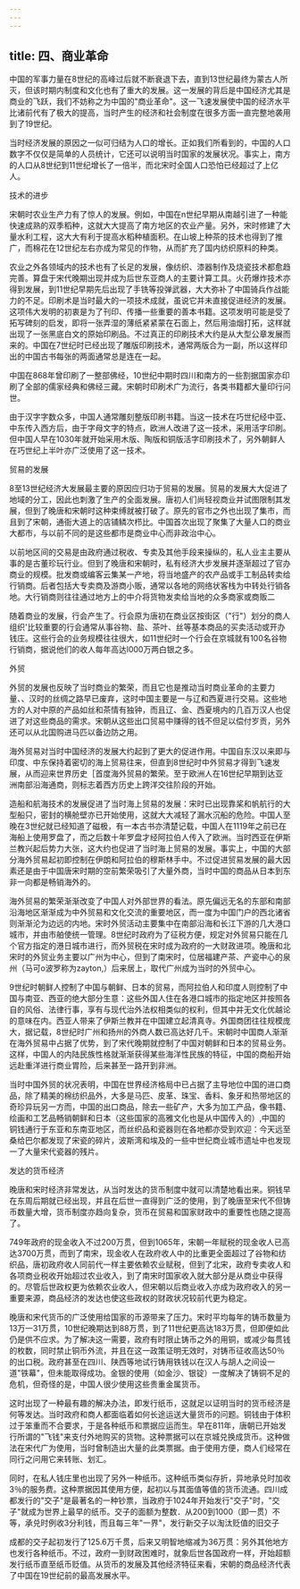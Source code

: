```yaml
---
---
---
```

title: 四、商业革命
---



中国的军事力量在8世纪的高峰过后就不断衰退下去，直到13世纪最终为蒙古人所灭，但该时期内制度和文化也有了重大的发展。这一发展的背后是中国经济尤其是商业的飞跃，我们不妨称之为中国的"商业革命"。这一飞速发展使中国的经济水平比诸前代有了极大的提高，当时产生的经济和社会制度在很多方面一直完整地袭用到了19世纪。

当时经济发展的原因之一似可归结为人口的增长。正如我们所看到的，中国的人口数字不仅仅是简单的人员统计，它还可以说明当时国家的发展状况。事实上，南方的人口从8世纪到11世纪增长了一倍半，而北宋时全国人口恐怕已经超过了上亿人。

技术的进步

宋朝时农业生产力有了惊人的发展。例如，中国在n世纪早期从南越引进了一种能快速成熟的双季稻种，这就大大提高了南方地区的农业产量。另外，宋时修建了大量水利工程，这大大有利于提高水稻种植面积。在山坡上种茶的技术也得到了推广，而棉花在12世纪左右亦成为常见的作物，从而扩充了国内纺织原料的种类。



农业之外各领域内的技术也有了长足的发展，像纺织、漆器制作及烧瓷技术都愈趋完善。算盘于宋代晚期出现并成为后世东亚商人的主要计算工具。火药爆炸技术亦得到发展，到11世纪早期先后出现了手铣等投弹武器，大大弥补了中国骑兵作战能力的不足。印刷术是当时最大的一项技术成就，虽说它并未直接促进经济的发展。这项伟大发明的初衷是为了刊印、传播一些重要的善本书籍。这项发明可能是受了拓写碑刻的启发，即将一张弄湿的薄纸紧紧蒙在石面上，然后用油烟打拓，这样就出现了一张黑底白文的原始印刷品。不过真正的印刷技术大约是从大型公章发展而来的。中国在7世纪时已经出现了雕版印刷技术，通常两版合为一副，所以这样印出的中国古书每张的两面通常总是连在一起。

中国在868年曾印刷了一整部佛经，10世纪中期时四川和南方的一些割据国家亦印刷了全部的儒家经典和佛经三藏。宋朝时印刷术广为流行，各类书籍都大量印行问世。

由于汉字字数众多，中国人通常雕刻整版印刷书籍。当这一技术在巧世纪经中亚、中东传入西方后，由于字母文字的特点，欧洲人改进了这一技术，采用活字印刷。但中国人早在1030年就开始采用木版、陶版和铜版活字印刷技术了，另外朝鲜人在巧世纪上半叶亦广泛使用了这一技术。

贸易的发展

8至13世纪经济大发展最主要的原因应归功于贸易的发展。贸易的发展大大促进了地域的分工，因此也刺激了生产的全面发展。唐初人们尚轻视商业并试图限制其发展，但到了晚唐和宋朝时这种束缚就被打破了。原先的官市之外也出现了集市，而且到了宋朝，通衙大道上的店铺鳞次栉比。中国首次出现了聚集了大量人口的商业大都市，与以前不同的是这些都市是商业中心而非政治中心。

以前地区间的交易是由政府通过税收、专卖及其他手段来操纵的，私人业主主要从事的是古董珍玩行业。但到了晚唐和宋朝时，私有经济大步发展并逐渐超过了官办商业的规模。批发商或编客云集某一产地，将当地盛产的农产品或手工制品转卖给行销商。后者包括大专卖商及游商小贩，通常以各地的网络状客栈为中转处行销各地。大行销商则往往通过地方上的中介将货物发卖给当地的众多商家或商贩二

随着商业的发展，行会产生了。行会原为唐初在商业区按街区（"行"）划分的商人组织'比较重要的行会通常从事谷物、盐、茶叶、丝等基本商品的买卖活动或开办钱庄。这些行会的业务规模往往很大，如11世纪时一个行会在京城就有100名谷物行销商，据说他们的收人每年高达l000万两白银之多。

外贸

外贸的发展也反映了当时商业的繁荣，而且它也是推动当时商业革命的主要力量、、汉时的丝绸之路早已废弃，这时中国主要是一与辽和西夏进行交易。这些地方的人对中原的产品如丝和茶情有独钟，而且辽、金、西夏境内的几百万汉人也促进了对这些商品的需求。宋朝从这些出口贸易中赚得的钱不但足以偿付岁贡，另外还可以从北国购进马匹以备边防之用。

海外贸易对当时中国经济的发展大约起到了更大的促进作用。中国自东汉以来即与印度、中东保持着密切的海上贸易往来，但直到8世纪时中外贸易才得到飞速发展，从而迎来世界历史［首度海外贸易的繁荣。至于欧洲人在16世纪早期到达亚洲南部沿海通商，则标志着西方历史上跨洋交往阶段的开始。

造船和航海技术的发展促进了当时海上贸易的发展：宋时已出现靠桨和帆航行的大型船只，密封的横舱壁亦已开始使用，这就大大减轻了漏水沉船的危险。中国人至晚在3世纪就已经知道了磁极，有一本古书亦清楚记载，中国人在1119年之前已在海船上使用罗盘了，而之后数十年罗盘才经阿拉伯人传入了欧洲。当时西亚在伊斯兰教兴起后势力大张，这大约也促进了当时海上贸易的发展。事实上，中国的大部分海外贸易起初即控制在伊朗和阿拉伯的穆斯林手中。不过促进贸易发展的最大因素还是由于中国唐宋时期的空前繁荣吸引了大量外商，当时中国的商品从日本到东非一向都是畅销海外的。

海外贸易的繁荣渐渐改变了中国人对外部世界的看法。原先偏远无名的东部和南部沿海地区渐渐成为中外贸易和文化交流的重要地区，而一度为中国门户的西北诸省则渐渐沦为边远的内地。宋时外贸活动主要集中在南部沿海和长江下游的几大港口城市，并由市舶使统一管理。8世纪时政府为了征税方便，规定对外贸易只能在几个官方指定的港日城市进行，而外贸税在宋时成为政府的一大财政进项。晚唐和北宋时的外贸业务主要以广州为中心，但到了南宋时，位居福建产茶、产瓷中心的泉州（马可o波罗称为zayton,）后来居上，取代广州成为当时的外贸中心。

9世纪时朝鲜人控制了中国与朝鲜、日本的贸易，而阿拉伯人和印度人则控制了中国与南亚、西亚的绝大部分生意：这些外国人住在各港口城市的指定地区并按照各自的风俗、法律行事，享有与现代治外法权相类似的权利，但其中并无文化优越论的意味在内。西亚人带来了伊斯兰教并在中国建立起清真寺。外国商团往往规模庞大，据记载，8世纪时广州和扬州的外商人数已高达好几千。宋朝时中国商人渐渐在海外贸易中占据了优势，到了宋代晚期就控制了中国对朝鲜和日本的贸易业务。这样，中国人的内陆民族性格就渐渐获得某些海洋性民族的特征，中国的商船开始远赴重洋进行商业胃险，后来甚至一路开到非洲。

当时中国外贸的状况表明，中国在世界经济格局中已占据了主导地位中国的进口商品，除了精美的棉纺织品外，大多是马匹、皮革、珠宝、香料、象牙和热带地区的奇珍异玩另一方而，中国的出口商品，除去一些矿产，大多为加工产品，像书籍、绘画和工艺品畅销朝鲜和日本（这些国家的高雅文化也是从中国传入的）,中国的铜钱通行于东亚和东南亚地区，而丝织品和瓷器则在各地都亦受到欢迎：今天远至桑给巴尔都发现了宋瓷的碎片，波斯湾和埃及的一些中世纪商业城市遗址中也发现一了大量宋代瓷器的残片。

发达的货币经济

晚唐和宋时经济非常发达，从当时发达的货币制度中就可以清楚地看出来。铜钱早在东周后期就已经出现，并且在后世一直得到广泛的使用，到了晚唐至宋代不但铸币数量大增，货币制度亦趋向复杂，货币在贸易和国家财政中的重要性也随之提高了。

749年政府的现金收入不过200万贯，但到1065年，宋朝一年赋税的现金收人已高达3700万贯，而到了南宋，现金收人在政府收人中的比重更全面超过了谷物和纺织品，唐初政府收人同前代一样主要依赖农业赋税，但到了北宋，政府专卖收人和各项商业税收开始超过农业收入，到了南宋时国家收入就大部分是从商业中获得的。尽管后世政权更为依赖农业收人，但宋朝以后商业收入亦成为政府收入的另一重要来源，商品经济的发达也使这些政权的财政状况较前代更为稳定。

晚唐和宋代货币的广泛使用给国家的币源带来了压力。宋时平均每年的铸币数量为13万一31万贯，10世纪晚期达到88万贯，到了11世纪更高达183万贯，但即便如此仍是供不应求。为了解决这一需要，政府有时限止铸币之外的用铜，或减少每贯钱的枚数，同时禁止铜币外流，并且在这一政策证明无效时，对铸币征收高达50％的出口税。政府甚至在四川、陕西等地试行铸用铁钱以在汉人与胡人之间设一道"铁幕"，但未能取得成功。金银的使用（如金沙、银锭）一度解决了铸铜不足的危机，但奇怪的是，中国人很少使用这些贵重金属货币。

这时出现了一种最有趣的解决办法，即发行纸币，这就足以证明当时的货币经济是何等发达。当时政府和商人都面临着如何长途运送大量货币的问题。铜钱由于体积过于笨重而不合要求，于是各种纸币和票据应运而生。早在811年，唐朝已开始发行所谓的"飞钱"来支付外地购买的货物。这种票据可以在京城兑换成货币。这种做法在宋代广为使用，当时曾制造出大量的此类票据。由于使用方便，商人们经常在同行之问用它来转账、划汇。

同时，在私人钱庄里也出现了另外一种纸币。这种纸币类似存折，异地承兑时加收3％的服务费。这种票据因其使用方便，起初以与其面值等值的货币流通。四川成都发行的"交子"是最著名的一种钞票，当政府于1024年开始发行"交子"时，"交子"就成为世界上最早的纸币。交子的面额为整数．从200到1000（即一贯）不等，承兑时例收3分利钱，而且每三年"一界"，发行新交子以淘汰贬值的旧交子

成都的交子起初发行了125.6万千贯，后来又明智地缩减为36万贯：另外其他地方也发行各种纸币。不过，政府一到财政困难时，就象后世各国政府一样，开始超额发行纸币直至纸币贬值。从货币的发展及其他经济特征来看，宋朝的商品经济代表了中国在19世纪前的最高发展水平。